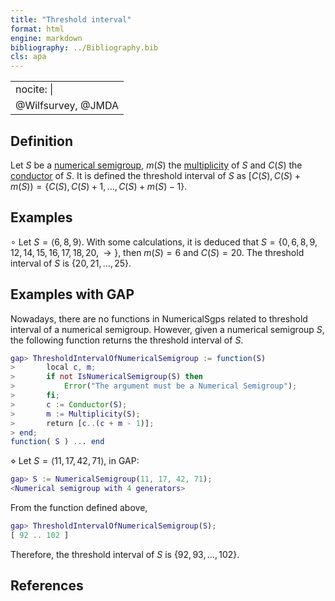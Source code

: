 ```yaml
---
title: "Threshold interval"
format: html
engine: markdown
bibliography: ../Bibliography.bib
cls: apa
---
```


---
nocite: |
  @Wilfsurvey, @JMDA
---

<!-- Wilf survey -->

## Definition

Let $S$ be a [numerical semigroup](Numerical-semigroup.qmd), $m(S)$ the [multiplicity](Multiplicity.qmd) of $S$ and $C(S)$ the [conductor](Conductor.qmd) of $S$. It is defined the threshold interval of $S$ as $[C(S), C(S) + m(S)) = \{C(S), C(S) + 1, \ldots, C(S) + m(S) - 1\}$.

## Examples

$\circ$ Let $S = \langle 6, 8, 9 \rangle$. With some calculations, it is deduced that $S = \{0, 6, 8, 9, 12, 14, 15, 16, 17, 18, 20, \rightarrow \}$, then $m(S) = 6$ and $C(S) = 20$. The threshold interval of $S$ is $\{20, 21, \ldots, 25\}$.

## Examples with GAP

Nowadays, there are no functions in NumericalSgps related to threshold interval of a numerical semigroup. However, given a numerical semigroup $S$, the following function returns the threshold interval of $S$.

``` gap
gap> ThresholdIntervalOfNumericalSemigroup := function(S)
>       local c, m;
>       if not IsNumericalSemigroup(S) then
>           Error("The argument must be a Numerical Semigroup");
>       fi;
>       c := Conductor(S);
>       m := Multiplicity(S);
>       return [c..(c + m - 1)];
> end;
function( S ) ... end
```

$\diamond$ Let $S = \langle 11, 17, 42, 71 \rangle$, in GAP:

``` gap
gap> S := NumericalSemigroup(11, 17, 42, 71);
<Numerical semigroup with 4 generators>
```

From the function defined above,

``` gap
gap> ThresholdIntervalOfNumericalSemigroup(S);
[ 92 .. 102 ]
```

Therefore, the threshold interval of $S$ is $\{92, 93, \ldots, 102\}$.

## References

::: {#refs}

:::
